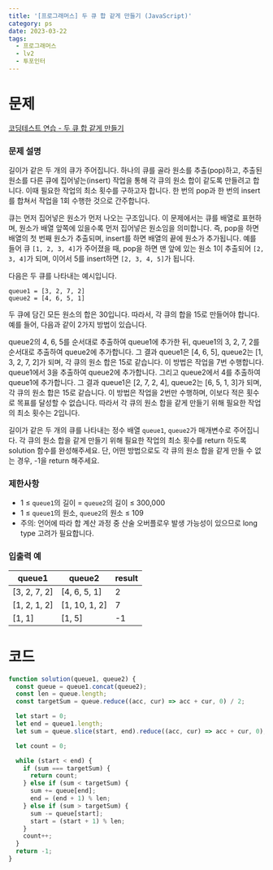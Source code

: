 ```yaml
---
title: '[프로그래머스] 두 큐 합 같게 만들기 (JavaScript)'
category: ps
date: 2023-03-22
tags:
  - 프로그래머스
  - lv2
  - 투포인터
---
```


# 문제

[코딩테스트 연습 - 두 큐 합 같게 만들기](https://school.programmers.co.kr/learn/courses/30/lessons/118667)

### 문제 설명

길이가 같은 두 개의 큐가 주어집니다. 하나의 큐를 골라 원소를 추출(pop)하고, 추출된 원소를 다른 큐에 집어넣는(insert) 작업을 통해 각 큐의 원소 합이 같도록 만들려고 합니다. 이때 필요한 작업의 최소 횟수를 구하고자 합니다. 한 번의 pop과 한 번의 insert를 합쳐서 작업을 1회 수행한 것으로 간주합니다.

큐는 먼저 집어넣은 원소가 먼저 나오는 구조입니다. 이 문제에서는 큐를 배열로 표현하며, 원소가 배열 앞쪽에 있을수록 먼저 집어넣은 원소임을 의미합니다. 즉, pop을 하면 배열의 첫 번째 원소가 추출되며, insert를 하면 배열의 끝에 원소가 추가됩니다. 예를 들어 큐 `[1, 2, 3, 4]`가 주어졌을 때, pop을 하면 맨 앞에 있는 원소 1이 추출되어 `[2, 3, 4]`가 되며, 이어서 5를 insert하면 `[2, 3, 4, 5]`가 됩니다.

다음은 두 큐를 나타내는 예시입니다.

```text
queue1 = [3, 2, 7, 2]
queue2 = [4, 6, 5, 1]
```

두 큐에 담긴 모든 원소의 합은 30입니다. 따라서, 각 큐의 합을 15로 만들어야 합니다. 예를 들어, 다음과 같이 2가지 방법이 있습니다.

queue2의 4, 6, 5를 순서대로 추출하여 queue1에 추가한 뒤, queue1의 3, 2, 7, 2를 순서대로 추출하여 queue2에 추가합니다. 그 결과 queue1은 [4, 6, 5], queue2는 [1, 3, 2, 7, 2]가 되며, 각 큐의 원소 합은 15로 같습니다. 이 방법은 작업을 7번 수행합니다.
queue1에서 3을 추출하여 queue2에 추가합니다. 그리고 queue2에서 4를 추출하여 queue1에 추가합니다. 그 결과 queue1은 [2, 7, 2, 4], queue2는 [6, 5, 1, 3]가 되며, 각 큐의 원소 합은 15로 같습니다. 이 방법은 작업을 2번만 수행하며, 이보다 적은 횟수로 목표를 달성할 수 없습니다.
따라서 각 큐의 원소 합을 같게 만들기 위해 필요한 작업의 최소 횟수는 2입니다.

길이가 같은 두 개의 큐를 나타내는 정수 배열 `queue1`, `queue2`가 매개변수로 주어집니다. 각 큐의 원소 합을 같게 만들기 위해 필요한 작업의 최소 횟수를 return 하도록 solution 함수를 완성해주세요. 단, 어떤 방법으로도 각 큐의 원소 합을 같게 만들 수 없는 경우, -1을 return 해주세요.

### 제한사항

- 1 ≤ `queue1`의 길이 = `queue2`의 길이 ≤ 300,000
- 1 ≤ `queue1`의 원소, `queue2`의 원소 ≤ 109
- 주의: 언어에 따라 합 계산 과정 중 산술 오버플로우 발생 가능성이 있으므로 long type 고려가 필요합니다.

### 입출력 예

| queue1       | queue2        | result |
| ------------ | ------------- | ------ |
| [3, 2, 7, 2] | [4, 6, 5, 1]  | 2      |
| [1, 2, 1, 2] | [1, 10, 1, 2] | 7      |
| [1, 1]       | [1, 5]        | -1     |

# 코드

```js
function solution(queue1, queue2) {
  const queue = queue1.concat(queue2);
  const len = queue.length;
  const targetSum = queue.reduce((acc, cur) => acc + cur, 0) / 2;

  let start = 0;
  let end = queue1.length;
  let sum = queue.slice(start, end).reduce((acc, cur) => acc + cur, 0);

  let count = 0;

  while (start < end) {
    if (sum === targetSum) {
      return count;
    } else if (sum < targetSum) {
      sum += queue[end];
      end = (end + 1) % len;
    } else if (sum > targetSum) {
      sum -= queue[start];
      start = (start + 1) % len;
    }
    count++;
  }
  return -1;
}
```
